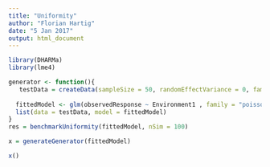 ```yaml
---
title: "Uniformity"
author: "Florian Hartig"
date: "5 Jan 2017"
output: html_document
---
```




```r
library(DHARMa)
library(lme4)
```





```r
generator <- function(){
   testData = createData(sampleSize = 50, randomEffectVariance = 0, family = poisson())
  
  fittedModel <- glm(observedResponse ~ Environment1 , family = "poisson", data = testData)
  list(data = testData, model = fittedModel)
}
res = benchmarkUniformity(fittedModel, nSim = 100)

x = generateGenerator(fittedModel)

x()

```

